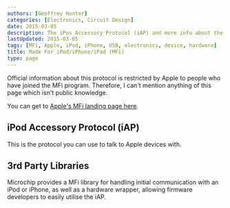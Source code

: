 ```yaml
---
authors: [Geoffrey Hunter]
categories: [Electronics, Circuit Design]
date: 2015-03-05
description: The iPos Accessory Protocol (iAP) and more info about the MFi program.
lastUpdated: 2015-03-05
tags: [MFi, Apple, iPod, iPhone, USB, electronics, device, hardware]
title: Made For iPod/iPhone/iPad (MFi)
type: page
---
```


Official information about this protocol is restricted by Apple to people who have joined the MFi program. Therefore, I can't mention anything of this page which isn't public knowledge.

You can get to [Apple's MFi landing page here](https://developer.apple.com/programs/mfi/).

## iPod Accessory Protocol (iAP)

This is the protocol you can use to talk to Apple devices with.

## 3rd Party Libraries

Microchip provides a MFi library for handling initial communication with an iPod or iPhone, as well as a hardware wrapper, allowing firmware developers to easily utilise the iAP.
